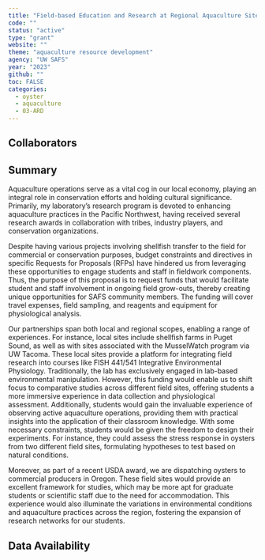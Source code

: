 ```yaml
---
title: "Field-based Education and Research at Regional Aquaculture Sites (FERRAS)"
code: ""
status: "active"
type: "grant"
website: ""
theme: "aquaculture resource development"
agency: "UW SAFS"
year: "2023"
github: ""
toc: FALSE
categories:
  - oyster
  - aquaculture
  - 03-ARD
---
```


## Collaborators

## Summary

Aquaculture operations serve as a vital cog in our local economy, playing an integral role in conservation efforts and holding cultural significance. Primarily, my laboratory's research program is devoted to enhancing aquaculture practices in the Pacific Northwest, having received several research awards in collaboration with tribes, industry players, and conservation organizations.

Despite having various projects involving shellfish transfer to the field for commercial or conservation purposes, budget constraints and directives in specific Requests for Proposals (RFPs) have hindered us from leveraging these opportunities to engage students and staff in fieldwork components. Thus, the purpose of this proposal is to request funds that would facilitate student and staff involvement in ongoing field grow-outs, thereby creating unique opportunities for SAFS community members. The funding will cover travel expenses, field sampling, and reagents and equipment for physiological analysis.

Our partnerships span both local and regional scopes, enabling a range of experiences. For instance, local sites include shellfish farms in Puget Sound, as well as with sites associated with the MusselWatch program via UW Tacoma. These local sites provide a platform for integrating field research into courses like FISH 441/541 Integrative Environmental Physiology. Traditionally, the lab has exclusively engaged in lab-based environmental manipulation. However, this funding would enable us to shift focus to comparative studies across different field sites, offering students a more immersive experience in data collection and physiological assessment. Additionally, students would gain the invaluable experience of observing active aquaculture operations, providing them with practical insights into the application of their classroom knowledge. With some necessary constraints, students would be given the freedom to design their experiments. For instance, they could assess the stress response in oysters from two different field sites, formulating hypotheses to test based on natural conditions.

Moreover, as part of a recent USDA award, we are dispatching oysters to commercial producers in Oregon. These field sites would provide an excellent framework for studies, which may be more apt for graduate students or scientific staff due to the need for accommodation. This experience would also illuminate the variations in environmental conditions and aquaculture practices across the region, fostering the expansion of research networks for our students.

## Data Availability
